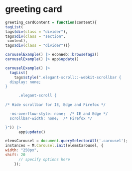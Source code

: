# greeting card

```r
greeting_cardContent = function(content){
tagList(
tags$div(class = "divider"),
tags$div(class = "section",
 content),
tags$div(class = "divider"))}
```

```r
carouselExample() |> econWeb::browseTag2()
carouselExample() |> app$update()
```


```r
carouselExample() |>
  tagList(
    tags$style(".elegant-scroll::-webkit-scrollbar {
  display: none;
}

      .elegant-scroll {
    
/* Hide scrollbar for IE, Edge and Firefox */

  -ms-overflow-style: none;  /* IE and Edge */
  scrollbar-width: none;  /* Firefox */

}")) |>
      app$update()
```


```js
elemsCarousel = document.querySelectorAll('.carousel');
instances = M.Carousel.init(elemsCarousel, {
width: "250px",
shift: 20
      // specify options here
    });
```

